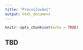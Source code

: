```yaml
---
title: "Procvičování"
output: html_document
---
```


```r
knitr::opts_chunk$set(echo = TRUE)
```

## TBD